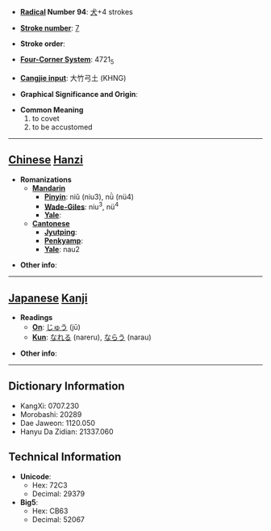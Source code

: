 * '''[[Wiktionary:Chinese radical index| Radical]] Number 94''': [[Wiktionary:Chinese radical index 犬|犬]]+4 strokes

* '''[[Wiktionary:Chinese total strokes index|Stroke number]]''': [[Wiktionary:Chinese total strokes index 7|7]]

* '''Stroke order''': 

* '''[[Wiktionary:Chinese four corner index|Four-Corner System]]''': 4721<sub>5</sub>

* '''[[Wiktionary:Chinese Cangjie index|Cangjie input]]''': 大竹弓土 (KHNG)

* '''Graphical Significance and Origin''': 

* '''Common Meaning'''
*#to covet
*# to be accustomed


----

== [[Chinese]] [[Hanzi]] ==

* '''Romanizations'''
** '''[[Mandarin]]'''
*** '''[[Pinyin]]''': niǔ (niu3), nǜ (nü4)
*** '''[[Wade-Giles]]''': niu<sup>3</sup>, nü<sup>4</sup>
*** '''[[Yale]]''': 
** '''[[Cantonese]]'''
*** '''[[Jyutping]]''':
*** '''[[Penkyamp]]''': 
*** '''[[Yale]]''': nau2

* '''Other info''': 

----

== [[Japanese]] [[Kanji]] ==

* '''Readings'''
** '''[[On]]''': [[じゅう]] (jū)
** '''[[Kun]]''': [[なれる]] (nareru), [[ならう]] (narau)

* '''Other info''':  

----

== Dictionary Information ==

* KangXi: 0707.230
* Morobashi: 20289
* Dae Jaweon: 1120.050
* Hanyu Da Zidian: 21337.060

== Technical Information ==

* '''Unicode''':
** Hex: 72C3
** Decimal: 29379
* '''Big5''':
** Hex: CB63
** Decimal: 52067